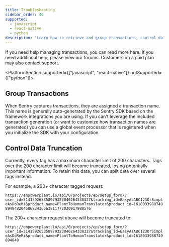 ```yaml
---
title: Troubleshooting
sidebar_order: 40
supported:
  - javascript
  - react-native
  - python
description: "Learn how to retrieve and group transactions, control data truncation, and connect frontend and backend transactions."
---
```


If you need help managing transactions, you can read more here. If you need additional help, please view our forums. Customers on a paid plan may also contact support.

<PlatformSection supported={["javascript", "react-native"]} notSupported={["python"]}>

## Group Transactions

When Sentry captures transactions, they are assigned a transaction name. This name is generally auto-generated by the Sentry SDK based on the framework integrations you are using. If you can't leverage the included transaction generation (or want to customize how transaction names are generated) you can use a global event processor that is registered when you initialize the SDK with your configuration.

<PlatformContent includePath="performance/group-transaction-example" />

</PlatformSection>

## Control Data Truncation

Currently, every tag has a maximum character limit of 200 characters. Tags over the 200 character limit will become truncated, losing potentially important information. To retain this data, you can split data over several tags instead.

For example, a 200+ character tagged request:

`https://empowerplant.io/api/0/projects/ep/setup_form/?user_id=314159265358979323846264338327&tracking_id=EasyAsABC123OrSimpleAsDoReMi&product_name=PlantToHumanTranslator&product_id=161803398874989484820458683436563811772030917980576`

The 200+ character request above will become truncated to:

`https://empowerplant.io/api/0/projects/ep/setup_form/?user_id=314159265358979323846264338327&tracking_id=EasyAsABC123OrSimpleAsDoReMi&product_name=PlantToHumanTranslator&product_id=1618033988749894848`

<PlatformContent includePath="performance/control-data-truncation" />
